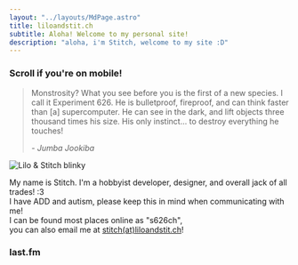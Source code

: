 ```yaml
---
layout: "../layouts/MdPage.astro"
title: liloandstit.ch
subtitle: Aloha! Welcome to my personal site!
description: "aloha, i'm Stitch, welcome to my site :D"
---
```



### Scroll if you're on mobile!

<blockquote class="quote">
    <p class="ub">Monstrosity? What you see before you is the first of a new species. I call it Experiment 626. He is bulletproof, fireproof, and can think faster than [a] supercomputer. He can see in the dark, and lift objects three thousand times his size. His only instinct... to destroy everything he touches!</p>
    <address class="ub">- Jumba Jookiba</address>
</blockquote>

![Lilo & Stitch blinky](/BlinkyLiloStitch.gif)

My name is Stitch. I'm a hobbyist developer, designer, and overall jack of all trades! :3<br/>
I have ADD and autism, please keep this in mind when communicating with me!<br/>
I can be found most places online as "s626ch",<br />
you can also email me at [stitch(at)liloandstit.ch](mailto:stitch@liloandstit.ch)!

### last.fm

<LfmWidget client:load />